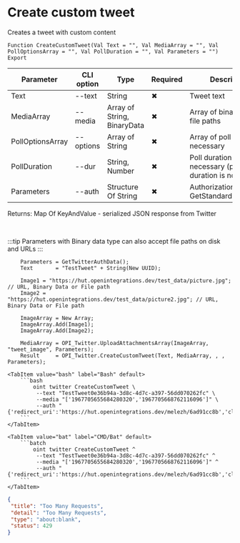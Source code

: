 ﻿---
sidebar_position: 1
description: Create custom tweet and other functions to work with Twitter in the Open Integration Package, a free open-source integration library for 1C:Enterprise 8, OneScript and CLI
keywords: [1C, 1С, 1С:Enterprise, 1С:Enterprise 8.3, API, Integration, Services, Exchange, OneScript, CLI, Twitter]
---


# Create custom tweet
 Creates a tweet with custom content



`Function CreateCustomTweet(Val Text = "", Val MediaArray = "", Val PollOptionsArray = "", Val PollDuration = "", Val Parameters = "") Export`

  | Parameter | CLI option | Type | Required | Description |
  |-|-|-|-|-|
  | Text | --text | String | &#x2716; | Tweet text |
  | MediaArray | --media | Array of String, BinaryData | &#x2716; | Array of binary data or file paths |
  | PollOptionsArray | --options | Array of String | &#x2716; | Array of poll options, if necessary |
  | PollDuration | --dur | String, Number | &#x2716; | Poll duration if necessary (poll without duration is not created) |
  | Parameters | --auth | Structure Of String | &#x2716; | Authorization data. See GetStandardParameters |

  
  Returns:  Map Of KeyAndValue - serialized JSON response from Twitter

<br/>

:::tip
Parameters with Binary data type can also accept file paths on disk and URLs
:::
<br/>



```bsl title="1C:Enterprise/OneScript code example"
    Parameters = GetTwitterAuthData();
    Text       = "TestTweet" + String(New UUID);

    Image1 = "https://hut.openintegrations.dev/test_data/picture.jpg"; // URL, Binary Data or File path
    Image2 = "https://hut.openintegrations.dev/test_data/picture2.jpg"; // URL, Binary Data or File path

    ImageArray = New Array;
    ImageArray.Add(Image1);
    ImageArray.Add(Image2);

    MediaArray = OPI_Twitter.UploadAttachmentsArray(ImageArray, "tweet_image", Parameters);
    Result     = OPI_Twitter.CreateCustomTweet(Text, MediaArray, , , Parameters);
```
 

 <Tabs>
  
    <TabItem value="bash" label="Bash" default>
        ```bash
            oint twitter CreateCustomTweet \
             --text "TestTweet0e36b94a-3d8c-4d7c-a397-56dd070262fc" \
             --media "['1967705655684280320','1967705668762116096']" \
             --auth "{'redirect_uri':'https://hut.openintegrations.dev/melezh/6ad91cc8b','client_id':'***','client_secret':'***','access_token':'***','refresh_token':'***','oauth_token':'***','oauth_token_secret':'***','oauth_consumer_key':'***','oauth_consumer_secret':'***'}"
        ```
    </TabItem>
  
    <TabItem value="bat" label="CMD/Bat" default>
        ```batch
            oint twitter CreateCustomTweet ^
             --text "TestTweet0e36b94a-3d8c-4d7c-a397-56dd070262fc" ^
             --media "['1967705655684280320','1967705668762116096']" ^
             --auth "{'redirect_uri':'https://hut.openintegrations.dev/melezh/6ad91cc8b','client_id':'***','client_secret':'***','access_token':'***','refresh_token':'***','oauth_token':'***','oauth_token_secret':'***','oauth_consumer_key':'***','oauth_consumer_secret':'***'}"
        ```
    </TabItem>
</Tabs>


```json title="Result"
{
 "title": "Too Many Requests",
 "detail": "Too Many Requests",
 "type": "about:blank",
 "status": 429
}
```

